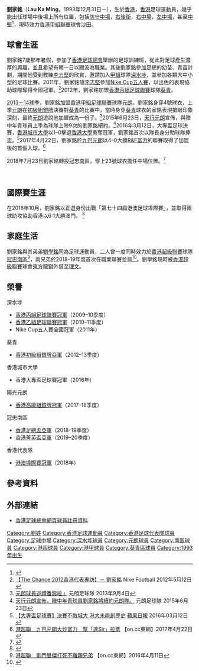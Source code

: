 {{Infobox football biography
| playername  = 劉家銘 <br> Lau Ka Ming
| fullname    = 劉家銘
| image       = Lau Ka Ming.jpg
| image_size  = 
| nickname    = 劉大佬、家銘
| height      = {{height|m=1.83}}
| birth_date  = {{Birth date and age|1993|12|31|}}
| birth_place = {{HKG-1959}}
| currentclub = [[沙田體育會足球隊|沙田]]
| clubnumber  = 23
| position    = [[中場|中場]]、[[後衛|後衛]]
| youthyears = 
| youthclubs = [[深水埗體育會足球隊|深水埗]]
| years1 = 2009–2012
| clubs1 = [[深水埗體育會足球隊|深水埗]]
| caps1  = 5
| goals1 = 0
| years2 = 2012–2013
| clubs2 = [[葵青區足球會|葵青]]
| caps2  = 10
| goals2 = 1
| years3 = 2013–2018
| clubs3 = [[元朗足球會|陽光元朗]]
| caps3  = 99
| goals3 = 2
| years4 = 2018–2020
| clubs4 = [[南區足球會|冠忠南區]]
| caps4  = 30
| goals4 = 0
| years5 = 2020–
| clubs5 = [[沙田體育會足球隊|沙田]]
| caps5  = 2
| goals5 = 0
| nationalyears1 = 2015
| nationalteam1  = [[香港奧運足球代表隊|香港U23]]
| nationalcaps1  = 1
| nationalgoals1 = 0
| nationalyears2 = 2018–
| nationalteam2  = [[香港足球代表隊|香港]]
| nationalcaps2  = 1
| nationalgoals2 = 0
| pcupdate = 25 December 2020
| ntupdate = 25 December 2020
}}

'''劉家銘'''（'''Lau Ka Ming'''，1993年12月31日－），生於[[香港|香港]]，[[香港|香港]]足球運動員，幾乎能出任球場中後場上所有位置，包括[[防守中場|防守中場]]，[[右後衛|右後衛]]，[[右中場|右中場]]，[[左中場|左中場]]，甚至[[中堅|中堅]]<ref>{{Cite web|title=【港超專版】全能戰士劉家銘瓣瓣掂|url=https://hk.on.cc/hk/bkn/cnt/sport/20181002/bkn-20181002222641646-1002_00882_001.html|work=on.cc東網|accessdate=2019-05-06|language=zh-hk|archive-date=2019-05-06|archive-url=https://web.archive.org/web/20190506034916/https://hk.on.cc/hk/bkn/cnt/sport/20181002/bkn-20181002222641646-1002_00882_001.html|dead-url=no}}</ref>，現時效力[[香港甲組聯賽|香港甲組聯賽]]球會[[沙田體育會足球隊|沙田]]。

==球會生涯==
劉家銘7歲那年暑假，參加了[[香港足球總會|香港足球總會]]舉辦的足球訓練班，從此對足球產生濃厚的興趣，並且希望有朝一日以踢波為職業。其後劉家銘參加足總的幼苗、青苗計劃，期間他受到教練[[李志堅_(教練)|李志堅]]的欣賞，邀請加入[[香港甲組足球聯賽|甲組]]球隊[[深水埗體育會足球隊|深水埗]]，並參加各類大中小型的足球比賽。2011年，劉家銘隨[[李志堅_(教練)|李志堅]]參加[[Nike|Nike Cup五人賽]]，以出色的表現協助球隊奪得全國冠軍。<ref>[https://www.facebook.com/NikeFootballHK/photos/a.10150883719176676.388891.189882506675/10150883719741676/ 【The Chance 2012香港代表專訪】－ 劉家銘] Nike Football 2012年5月12日</ref>2012年，劉家銘加盟[[香港丙組足球聯賽|香港丙組足球聯賽]]球隊[[葵青區足球會|葵青]]。

[[2013－14年度香港甲組足球聯賽|2013－14球季]]，劉家銘加盟[[香港甲組足球聯賽|香港甲組足球聯賽]]球隊[[元朗足球會|元朗]]。劉家銘身穿4號球衣，上季[[元朗足球會|元朗]]在[[香港初級組銀牌|初級組銀牌]]決賽對[[葵青區足球會|葵青]]的比賽中，當時身穿[[葵青區足球會|葵青]]球衣的家銘表現搶眼印象深刻，最終[[元朗足球會|元朗]]遊說他加盟成為一份子。<ref>[https://www.facebook.com/YUENLONGFC/photos/a.360219837388814.79872.359792917431506/523182851092511/?type=1&theater 元朗球員巡禮番黎啦﹗] 元朗足球隊 2013年9月4日</ref>2015年6月23日，[[元朗足球會|天行元朗]]宣佈，與陣中年青球員上季為球隊上陣9次的劉家銘續約。<ref>[https://www.facebook.com/YUENLONGFC/photos/a.519389944805135.1073741843.359792917431506/839602172783909/?type=1&theater 天行元朗宣佈，陣中年青球員劉家銘將續約元朗隊。] 元朗足球隊 2015年6月23日</ref>2016年3月12日，大專盃足球決賽，[[香港城市大學|香港城市大學]]以1–0擊退[[香港大學|香港大學]]勇奪冠軍，劉家銘首次以隊長身分助球隊捧盃。<ref>[http://hk.apple.nextmedia.com/realtime/sports/20160312/54859849 【大專盃足球賽】決賽不敵城大 港大未能創歷史] {{Wayback|url=http://hk.apple.nextmedia.com/realtime/sports/20160312/54859849 |date=20160601083945 }} [[蘋果日報|蘋果日報]] 2016年03月12日</ref>2017年4月22日，劉家銘於[[元朗足球會|九巴元朗]]以4–0大勝[[R&F富力|R&F富力]]的聯賽取得了加盟後的首個入球。<ref>[http://hk.on.cc/hk/bkn/cnt/sport/20170422/bkn-20170422164139511-0422_00882_001.html 港超聯　九巴元朗大炒富力　幫「達Sir」拉票] {{Wayback|url=http://hk.on.cc/hk/bkn/cnt/sport/20170422/bkn-20170422164139511-0422_00882_001.html |date=20191117173705 }} 【on.cc東網】2017年4月22日</ref>

2018年7月23日劉家銘轉投[[南區足球會|冠忠南區]]，穿上23號球衣擔任中場位置。<ref>{{Cite web|url=https://www.sportsroad.hk/archives/207971|title=【港超聯】劉家銘脫「凱」加盟南區|accessdate=|author=|date=2018年7月23日|publisher=體路|archive-date=2019年9月13日|archive-url=https://web.archive.org/web/20190913154526/https://www.sportsroad.hk/archives/207971|dead-url=no}}</ref>

<br />

== 國際賽生涯 ==
在2018年10月，劉家銘以正選身份出戰「第七十四屆港澳足球埠際賽」，並取得兩球助攻協助香港以6:1大勝澳門。 <ref>{{Cite web|url=https://hk.sports.appledaily.com/sports/realtime/article/20181013/58790770|title=【港澳埠際賽】6:1大炒10人應戰澳門 港足七連霸|accessdate=2018-12-19|work=Apple Daily 蘋果日報|archive-date=2019-09-13|archive-url=https://web.archive.org/web/20190913105606/https://hk.sports.appledaily.com/sports/realtime/article/20181013/58790770|dead-url=no}}</ref><br />

== 家庭生活 ==
劉家銘與其弟弟[[劉學銘|劉學銘]]同為足球運動員，二人曾一度同時效力於[[香港超級聯賽|香港超級聯賽]]球隊[[冠忠南區|冠忠南區]]<ref>[http://hk.on.cc/hk/bkn/cnt/sport/20160411/bkn-20160411230633480-0411_00882_001.html 港超聯　劉門雙傑打死不離親兄弟] {{Wayback|url=http://hk.on.cc/hk/bkn/cnt/sport/20160411/bkn-20160411230633480-0411_00882_001.html |date=20191115101647 }} 【on.cc東網】2016年4月11日</ref>，兩兄弟於2018-19年度首次在職業聯賽並肩<ref>{{Cite web|title=哥哥成隊友 一動一靜港超拍住上 - 20181006 - 體育|url=https://news.mingpao.com/pns/%e9%ab%94%e8%82%b2/article/20181006/s00015/1538763221423/%e5%93%a5%e5%93%a5%e6%88%90%e9%9a%8a%e5%8f%8b-%e4%b8%80%e5%8b%95%e4%b8%80%e9%9d%9c%e6%b8%af%e8%b6%85%e6%8b%8d%e4%bd%8f%e4%b8%8a|work=每日明報|accessdate=2019-05-06|archive-date=2019-09-04|archive-url=https://web.archive.org/web/20190904230751/https://news.mingpao.com/pns/%e9%ab%94%e8%82%b2/article/20181006/s00015/1538763221423/%e5%93%a5%e5%93%a5%e6%88%90%e9%9a%8a%e5%8f%8b-%e4%b8%80%e5%8b%95%e4%b8%80%e9%9d%9c%e6%b8%af%e8%b6%85%e6%8b%8d%e4%bd%8f%e4%b8%8a|dead-url=no}}</ref>。劉學銘現時被[[香港超級聯賽|香港超級聯賽]]球會[[東方足球隊|東方龍獅]]外借至[[理文足球會|理文]]。

==榮譽==
;深水埗	
* [[香港丙組足球聯賽|香港丙組足球聯賽冠軍]]（2009–10季度）
* [[2010–11年香港乙組足球聯賽|香港乙組足球聯賽冠軍]]（2010–11季度）
* Nike Cup五人賽全國冠軍（2011年）

;葵青	
* [[2012–13年香港初級組銀牌|香港初級組銀牌亞軍]]（2012–13季度）

;香港城市大學	
* 香港大專盃足球賽冠軍（2016年）

;陽光元朗	
* [[2017–18年香港高級組銀牌|香港高級組銀牌冠軍]]（2017–18季度）

;冠忠南區
* [[2018–19年香港足總盃|香港足總盃亞軍]]（2018–19季度）
* [[2019–20年香港菁英盃|香港菁英盃亞軍]]（2019–20季度）

;香港代表隊
* [[港澳埠際足球賽|港澳埠際賽冠軍]]（2018年）

==參考資料==
{{Reflist}}

==外部連結==
*[https://www.hkfa.com/ch/club/57/detail?player=9632 香港足球總會網頁球員註冊資料] {{Wayback|url=https://www.hkfa.com/ch/club/57/detail?player=9632 |date=20191009143252 }}

{{南區球員名單}}
{{DEFAULTSORT:Lau Ka Ming}}  
[[Category:劉姓|Category:劉姓]]
[[Category:香港足球運動員|Category:香港足球運動員]]
[[Category:香港足球代表隊球員|Category:香港足球代表隊球員]]
[[Category:足球中場|Category:足球中場]]
[[Category:深水埗球員|Category:深水埗球員]]
[[Category:元朗球員|Category:元朗球員]]
[[Category:南區球員|Category:南區球員]]
[[Category:港超球員|Category:港超球員]]
[[Category:港甲球員|Category:港甲球員]]
[[Category:葵青區球員|Category:葵青區球員]]
[[Category:1993年出生|Category:1993年出生]]
